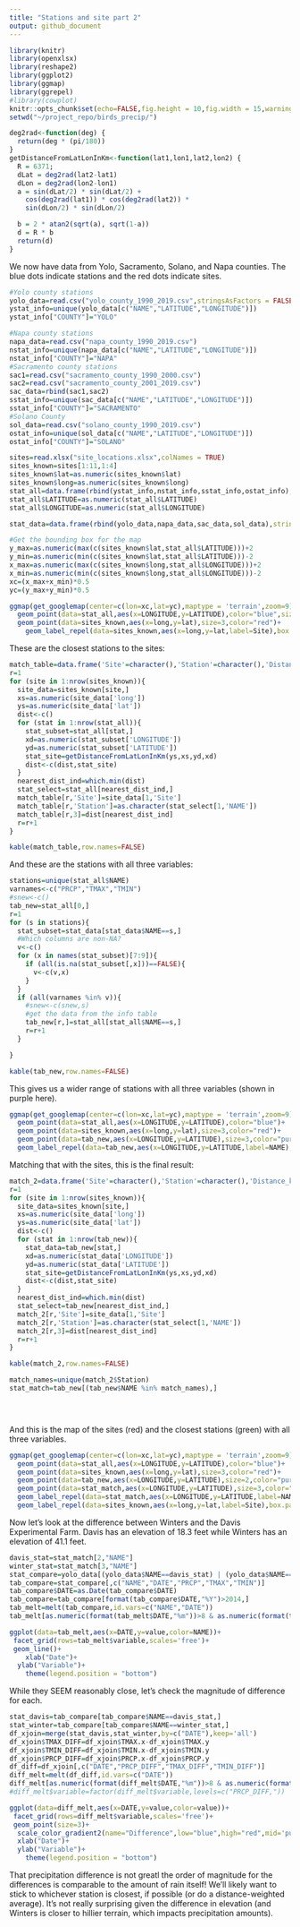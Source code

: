 ```yaml
---
title: "Stations and site part 2"
output: github_document
---
```

```r
library(knitr)
library(openxlsx)
library(reshape2)
library(ggplot2)
library(ggmap)
library(ggrepel)
#library(cowplot)
knitr::opts_chunk$set(echo=FALSE,fig.height = 10,fig.width = 15,warning=FALSE)
setwd("~/project_repo/birds_precip/")

deg2rad<-function(deg) {
  return(deg * (pi/180))
}
getDistanceFromLatLonInKm<-function(lat1,lon1,lat2,lon2) {
  R = 6371;
  dLat = deg2rad(lat2-lat1)
  dLon = deg2rad(lon2-lon1)
  a = sin(dLat/2) * sin(dLat/2) +
    cos(deg2rad(lat1)) * cos(deg2rad(lat2)) *
    sin(dLon/2) * sin(dLon/2)

  b = 2 * atan2(sqrt(a), sqrt(1-a))
  d = R * b
  return(d)
}

```

We now have data from Yolo, Sacramento, Solano, and Napa counties. The blue dots indicate stations and the red dots indicate sites.

```r
#Yolo county stations
yolo_data=read.csv("yolo_county_1990_2019.csv",stringsAsFactors = FALSE)
ystat_info=unique(yolo_data[c("NAME","LATITUDE","LONGITUDE")])
ystat_info["COUNTY"]="YOLO"

#Napa county stations
napa_data=read.csv("napa_county_1990_2019.csv")
nstat_info=unique(napa_data[c("NAME","LATITUDE","LONGITUDE")])
nstat_info["COUNTY"]="NAPA"
#Sacramento county stations
sac1=read.csv("sacramento_county_1990_2000.csv")
sac2=read.csv("sacramento_county_2001_2019.csv")
sac_data=rbind(sac1,sac2)
sstat_info=unique(sac_data[c("NAME","LATITUDE","LONGITUDE")])
sstat_info["COUNTY"]="SACRAMENTO"
#Solano County
sol_data=read.csv("solano_county_1990_2019.csv")
ostat_info=unique(sol_data[c("NAME","LATITUDE","LONGITUDE")])
ostat_info["COUNTY"]="SOLANO"

sites=read.xlsx("site_locations.xlsx",colNames = TRUE)
sites_known=sites[1:11,1:4]
sites_known$lat=as.numeric(sites_known$lat)
sites_known$long=as.numeric(sites_known$long)
stat_all=data.frame(rbind(ystat_info,nstat_info,sstat_info,ostat_info),stringsAsFactors = FALSE)
stat_all$LATITUDE=as.numeric(stat_all$LATITUDE)
stat_all$LONGITUDE=as.numeric(stat_all$LONGITUDE)

stat_data=data.frame(rbind(yolo_data,napa_data,sac_data,sol_data),stringsAsFactors = FALSE)
```

```r
#Get the bounding box for the map
y_max=as.numeric(max(c(sites_known$lat,stat_all$LATITUDE)))+2
y_min=as.numeric(min(c(sites_known$lat,stat_all$LATITUDE)))-2
x_max=as.numeric(max(c(sites_known$long,stat_all$LONGITUDE)))+2
x_min=as.numeric(min(c(sites_known$long,stat_all$LONGITUDE)))-2
xc=(x_max+x_min)*0.5
yc=(y_max+y_min)*0.5

ggmap(get_googlemap(center=c(lon=xc,lat=yc),maptype = 'terrain',zoom=9))+
  geom_point(data=stat_all,aes(x=LONGITUDE,y=LATITUDE),color="blue",size=3)+
  geom_point(data=sites_known,aes(x=long,y=lat),size=3,color="red")+
    geom_label_repel(data=sites_known,aes(x=long,y=lat,label=Site),box.padding = 0.5,point.padding = 0.5)

```

These are the closest stations to the sites:

```r

match_table=data.frame('Site'=character(),'Station'=character(),'Distance_km'=numeric(),stringsAsFactors = FALSE)
r=1
for (site in 1:nrow(sites_known)){
  site_data=sites_known[site,]
  xs=as.numeric(site_data['long'])
  ys=as.numeric(site_data['lat'])
  dist<-c()
  for (stat in 1:nrow(stat_all)){
    stat_subset=stat_all[stat,]
    xd=as.numeric(stat_subset['LONGITUDE'])
    yd=as.numeric(stat_subset['LATITUDE'])
    stat_site=getDistanceFromLatLonInKm(ys,xs,yd,xd) 
    dist<-c(dist,stat_site)
  }
  nearest_dist_ind=which.min(dist)
  stat_select=stat_all[nearest_dist_ind,]
  match_table[r,'Site']=site_data[1,'Site']
  match_table[r,'Station']=as.character(stat_select[1,'NAME'])
  match_table[r,3]=dist[nearest_dist_ind]
  r=r+1
}

kable(match_table,row.names=FALSE)
```

And these are the stations with all three variables:

```r
stations=unique(stat_all$NAME)
varnames<-c("PRCP","TMAX","TMIN")
#snew<-c()
tab_new=stat_all[0,]
r=1
for (s in stations){
  stat_subset=stat_data[stat_data$NAME==s,]  
  #Which columns are non-NA?
  v<-c()
  for (x in names(stat_subset)[7:9]){
    if (all(is.na(stat_subset[,x]))==FALSE){
      v<-c(v,x)
    }
  }
  if (all(varnames %in% v)){
    #snew<-c(snew,s)
    #get the data from the info table
    tab_new[r,]=stat_all[stat_all$NAME==s,]
    r=r+1
  }

}

kable(tab_new,row.names=FALSE)


```

This gives us a wider range of stations with all three variables (shown in purple here).

```r
ggmap(get_googlemap(center=c(lon=xc,lat=yc),maptype = 'terrain',zoom=9))+
  geom_point(data=stat_all,aes(x=LONGITUDE,y=LATITUDE),color="blue")+
  geom_point(data=sites_known,aes(x=long,y=lat),size=3,color="red")+
  geom_point(data=tab_new,aes(x=LONGITUDE,y=LATITUDE),size=3,color="purple")+
  geom_label_repel(data=tab_new,aes(x=LONGITUDE,y=LATITUDE,label=NAME),box.padding = 0.5,point.padding = 0.5)
```
Matching that with the sites, this is the final result:


```r
match_2=data.frame('Site'=character(),'Station'=character(),'Distance_km'=numeric(),stringsAsFactors = FALSE)
r=1
for (site in 1:nrow(sites_known)){
  site_data=sites_known[site,]
  xs=as.numeric(site_data['long'])
  ys=as.numeric(site_data['lat'])
  dist<-c()
  for (stat in 1:nrow(tab_new)){
    stat_data=tab_new[stat,]
    xd=as.numeric(stat_data['LONGITUDE'])
    yd=as.numeric(stat_data['LATITUDE'])
    stat_site=getDistanceFromLatLonInKm(ys,xs,yd,xd) 
    dist<-c(dist,stat_site)
  }
  nearest_dist_ind=which.min(dist)
  stat_select=tab_new[nearest_dist_ind,]
  match_2[r,'Site']=site_data[1,'Site']
  match_2[r,'Station']=as.character(stat_select[1,'NAME'])
  match_2[r,3]=dist[nearest_dist_ind]
  r=r+1
}

kable(match_2,row.names=FALSE)

match_names=unique(match_2$Station)
stat_match=tab_new[(tab_new$NAME %in% match_names),]


  
```


And this is the map of the sites (red) and the closest stations (green) with all three variables.

```r
ggmap(get_googlemap(center=c(lon=xc,lat=yc),maptype = 'terrain',zoom=9))+
  geom_point(data=stat_all,aes(x=LONGITUDE,y=LATITUDE),color="blue")+
  geom_point(data=sites_known,aes(x=long,y=lat),size=3,color="red")+
  geom_point(data=tab_new,aes(x=LONGITUDE,y=LATITUDE),size=2,color="purple")+
  geom_point(data=stat_match,aes(x=LONGITUDE,y=LATITUDE),size=3,color="green")+
  geom_label_repel(data=stat_match,aes(x=LONGITUDE,y=LATITUDE,label=NAME),box.padding = 0.5,point.padding = 0.5)+
  geom_label_repel(data=sites_known,aes(x=long,y=lat,label=Site),box.padding=0.5,point.padding = 0.7)
```

Now let's look at the difference between Winters and the Davis Experimental Farm. Davis has an elevation of 18.3 feet while Winters has an elevation of 41.1 feet.

```r

davis_stat=stat_match[2,"NAME"]
winter_stat=stat_match[3,"NAME"]
stat_compare=yolo_data[(yolo_data$NAME==davis_stat) | (yolo_data$NAME==winter_stat),]
tab_compare=stat_compare[,c("NAME","DATE","PRCP","TMAX","TMIN")]
tab_compare$DATE=as.Date(tab_compare$DATE)
tab_compare=tab_compare[format(tab_compare$DATE,"%Y")>2014,]
tab_melt=melt(tab_compare,id.vars=c("NAME","DATE"))
tab_melt[as.numeric(format(tab_melt$DATE,"%m"))>8 & as.numeric(format(tab_melt$DATE,"%m"))<12,"value"]=NA

ggplot(data=tab_melt,aes(x=DATE,y=value,color=NAME))+
 facet_grid(rows=tab_melt$variable,scales='free')+
 geom_line()+
    xlab("Date")+
  ylab("Variable")+
    theme(legend.position = "bottom")
```
While they SEEM reasonably close, let's check the magnitude of difference for each.

```r
stat_davis=tab_compare[tab_compare$NAME==davis_stat,]
stat_winter=tab_compare[tab_compare$NAME==winter_stat,]
df_xjoin=merge(stat_davis,stat_winter,by=c("DATE"),keep='all')
df_xjoin$TMAX_DIFF=df_xjoin$TMAX.x-df_xjoin$TMAX.y
df_xjoin$TMIN_DIFF=df_xjoin$TMIN.x-df_xjoin$TMIN.y
df_xjoin$PRCP_DIFF=df_xjoin$PRCP.x-df_xjoin$PRCP.y
df_diff=df_xjoin[,c("DATE","PRCP_DIFF","TMAX_DIFF","TMIN_DIFF")]
diff_melt=melt(df_diff,id.vars=c("DATE"))
diff_melt[as.numeric(format(diff_melt$DATE,"%m"))>8 & as.numeric(format(diff_melt$DATE,"%m"))<12,"value"]=NA
#diff_melt$variable=factor(diff_melt$variable,levels=c("PRCP_DIFF,"))

ggplot(data=diff_melt,aes(x=DATE,y=value,color=value))+
 facet_grid(rows=diff_melt$variable,scales='free')+
 geom_point(size=3)+
  scale_color_gradient2(name="Difference",low="blue",high="red",mid='purple',midpoint=0)+
  xlab("Date")+
  ylab("Variable")+
    theme(legend.position = "bottom")


```

That precipitation difference is not greatl the order of magnitude for the differences is comparable to the amount of rain itself! We'll likely want to stick to whichever station is closest, if possible (or do a distance-weighted average). It's not really surprising given the difference in elevation (and Winters is closer to hillier terrain, which impacts precipitation amounts).